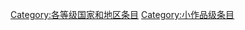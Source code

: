 {{catmore1|[[WikiProject:国家和地区|WikiProject:国家和地区]]}}
{{Articles by Quality| topic=国家和地区|project=国家和地区|format=TOC}}
{{Wikipedia category}}
{{empty category}}

[[Category:各等级国家和地区条目|Category:各等级国家和地区条目]]
[[Category:小作品级条目|Category:小作品级条目]]
